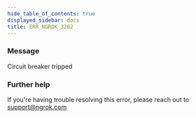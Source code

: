 ```yaml
---
hide_table_of_contents: true
displayed_sidebar: docs
title: ERR_NGROK_3202
---
```


### Message

Circuit breaker tripped

### Further help

If you're having trouble resolving this error, please reach out to [support@ngrok.com](mailto:support@ngrok.com?subject=Help%20with%20ERR_NGROK_3202)
